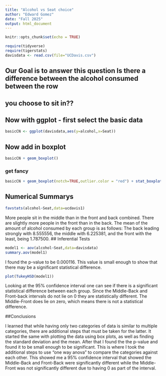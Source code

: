 ```yaml
---
title: "Alcohol vs Seat choice"
author: "Edward Gomez"
date: "Fall 2025"
output: html_document
---
```


```r
knitr::opts_chunk$set(echo = TRUE)
```

```r
require(tidyverse)
require(tigerstats)
davisdata <- read.csv(file="UCDavis.csv")
```
## Our Goal is to answer this question Is there a difference between the alcohol consumed between the row
## you choose to sit in??

## Now with ggplot - first select the basic data

```r
basicCN <- ggplot(davisdata,aes(y=alcohol,x=Seat))
```
## Now add in boxplot

```r
basicCN + geom_boxplot()
```
  
  
### get fancy  

```r
basicCN + geom_boxplot(notch=TRUE,outlier.color = "red") + stat_boxplot(geom ='errorbar') + labs(title="Fancy notch boxplot \n with 2 lines")
```

## Numerical Summarys 

```r
favstats(alcohol~Seat,data=ucdavis1)
```

More people sit in the middle than in the front and back combined. There are slightly more people in the front than in the back. The mean of the amount of alcohol consumed by each group is as follows: The back leading strongly with 8.555556, the middle with 6.225381, and the front with the least, being 1.787500.
## Inferential Tests

```r
model1 <- aov(alcohol~Seat,data=davisdata)
summary.aov(model1)
```

I found the p-value to be 0.000116. This value is small enough to show that there may be a significant statistical difference.

```r
plot(TukeyHSD(model1))
```

Looking at the 95% confidence interval one can see if there is a significant statistical difference between each group. Since the Middle-Back and Front-back intervals do not lie on 0 they are statistically different. The Middle-Front does lie on zero, which means there is not a statistical difference. 

##Conclusions 

I learned that while having only two categories of data is similar to multiple categories, there are additional steps that must be taken for the latter. It started the same with plotting the data using box plots, as well as finding the standard deviation and the mean. After that I found the the p-value and found it to be small enough to be significant. This is where I took the additional steps to use "one way anova" to compare the categories against each other. This showed me a 95% confidence interval that showed the Middle-Back and Front-Back were significantly different while the Middle-Front was not significantly different due to having 0 as part of the interval.